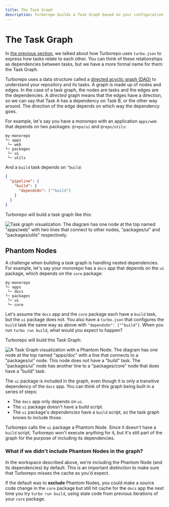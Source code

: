 ```yaml
---
title: The Task Graph
description: Turborepo builds a Task Graph based on your configuration and repository structure.
---
```


# The Task Graph

In [the previous section][3], we talked about how Turborepo uses `turbo.json` to express
how tasks relate to each other. You can think of these relationships as dependencies between
tasks, but we have a more formal name for them: the Task Graph.

Turborepo uses a data structure called a [directed acyclic graph (DAG)][1] to
understand your repository and its tasks. A graph is made up of nodes and edges.
In the case of a task graph, the nodes are tasks and the edges are the dependencies.
A _directed_ graph means that the edges have a direction, so we can say that
Task A has a dependency on Task B, or the other way around. The direction of the edge
depends on which way the dependency goes.

For example, let's say you have a monorepo with an application `apps/web` that depends on two
packages: `@repo/ui` and `@repo/utils`:

```
my-monorepo
└─ apps
 └─ web
└─ packages
 └─ ui
 └─ utils
```

And a `build` task depends on `^build`:

```json
{
  "pipeline": {
    "build": {
      "dependsOn": ["^build"]
    }
  }
}
```

Turborepo will build a task graph like this:

![Task graph visualization. The diagram has one node at the top named "apps/web" with two lines that connect to other nodes, "packages/ui" and "packages/utils" respectively.](/images/docs/simple-task-graph.png)

## Phantom Nodes

A challenge when building a task graph is handling nested dependencies. For
example, let's say your monorepo has a `docs` app that depends on the `ui`
package, which depends on the `core` package:

```
my-monorepo
└─ apps
 └─ docs
└─ packages
 └─ ui
 └─ core
```

Let's assume the `docs` app and the `core` package each have a `build` task, but
the `ui` package does not. You also have a `turbo.json` that configures the
`build` task the same way as above with `"dependsOn": ["^build"]`. When you run
`turbo run build`, what would you expect to happen?

Turborepo will build this Task Graph:

![A Task Graph visualization with a Phantom Node. The diagram has one node at the top named "apps/doc" with a line that connects to a "packages/ui" node. This node does not have a "build" task. The "packages/ui" node has another line to a "packages/core" node that does have a "build" task.](/images/docs/phantom-nodes.png)

The `ui` package is included in the graph, even though it is only a
transitive dependency of the `docs` app. You can think of this graph being built in a series of steps:

- The `docs` app only depends on `ui`.
- The `ui` package doesn't have a build script.
- The `ui` package's _dependencies_ have a `build` script, so the task graph knows to include those.

Turborepo calls the `ui` package a Phantom Node. Since it doesn't have a `build`
script, Turborepo won't execute anything for it, but it's still part of the
graph for the purpose of including its dependencies.

### What if we didn't include Phantom Nodes in the graph?

In the workspace described above, we're including the Phantom Node (and its
dependencies) by default. This is an important distinction to make sure that
Turborepo misses the cache as you'd expect.

If the default was to **exclude** Phantom Nodes, you could make a source code
change in the `core` package but still hit cache for the `docs` app the next
time you try `turbo run build`, using stale code from previous iterations of
your `core` package.

[1]: https://en.wikipedia.org/wiki/Directed_acyclic_graph
[2]: https://vercel.com/blog/how-to-scale-a-large-codebase
[3]: /repo/docs/core-concepts/task-dependencies
